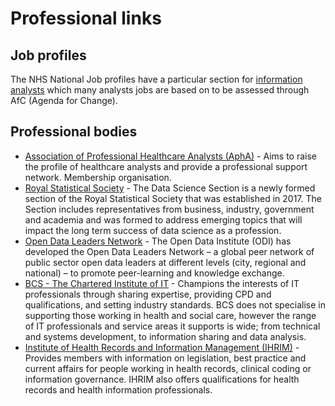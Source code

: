 # Professional links

## Job profiles

The NHS National Job profiles have a particular section for [information analysts](https://www.nhsemployers.org/sites/default/files/2021-06/information-management-tech-profiles.pdf) which many analysts jobs are based on to be assessed through AfC (Agenda for Change). 

## Professional bodies

* [Association of Professional Healthcare Analysts (AphA)](https://www.aphanalysts.org/) -  Aims to raise the profile of healthcare analysts and provide a professional support network. 
Membership organisation.
* [Royal Statistical Society](https://www.rss.org.uk/RSS/Get_involved/Sections_and_study_groups/Data_Science/RSS/Get_involved/Sections/Data_Science_Section.aspx?hkey=81ae8d96-62d2-496c-b89c-3c8380313f61) - The Data Science Section is a newly formed section of the Royal Statistical Society that was established in 2017. 
The Section includes representatives from business, industry, government and academia and was formed to address emerging topics that will impact the long term success of data science as a profession.
* [Open Data Leaders Network](https://theodi.org/project/open-data-leaders-network/) - The Open Data Institute (ODI) has developed the Open Data Leaders Network – a global peer network of public sector open data leaders at different levels (city, regional and national) – to promote peer-learning and knowledge exchange.
* [BCS - The Chartered Institute of IT](https://www.bcs.org/) - Champions the interests of IT professionals through sharing expertise, providing CPD and qualifications, and setting industry standards. BCS does not specialise in supporting those working in health and social care, however the range of IT professionals and service areas it supports is wide; from technical and systems development, to information sharing and data analysis.
* [Institute of Health Records and Information Management (IHRIM)](https://www.ihrim.co.uk/) - Provides members with information on legislation, best practice and current affairs for people working in health records, clinical coding or information governance. 
IHRIM also offers qualifications for health records and health information professionals.

